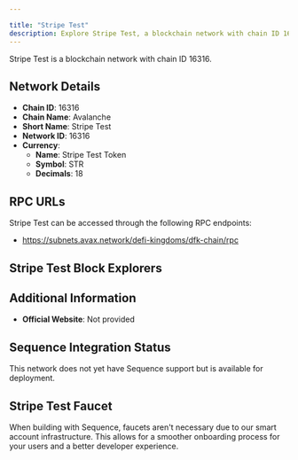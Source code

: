 ```yaml
---

title: "Stripe Test"
description: Explore Stripe Test, a blockchain network with chain ID 16316. Learn about its native currency, Stripe Test Token, and how to interact with the network.
---
```




Stripe Test is a blockchain network with chain ID 16316.

## Network Details

- **Chain ID**: 16316
- **Chain Name**: Avalanche
- **Short Name**: Stripe Test
- **Network ID**: 16316
- **Currency**: 
  - **Name**: Stripe Test Token
  - **Symbol**: STR
  - **Decimals**: 18

## RPC URLs

Stripe Test can be accessed through the following RPC endpoints:

- https://subnets.avax.network/defi-kingdoms/dfk-chain/rpc

## Stripe Test Block Explorers



## Additional Information

- **Official Website**: Not provided

## Sequence Integration Status

This network does not yet have Sequence support but is available for deployment.

## Stripe Test Faucet

When building with Sequence, faucets aren't necessary due to our smart account infrastructure. This allows for a smoother onboarding process for your users and a better developer experience.
